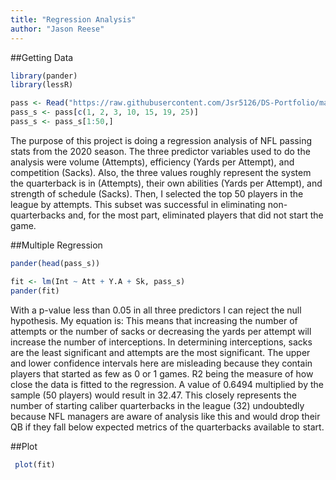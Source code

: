 ---
title: "Regression Analysis"
author: "Jason Reese"
---

##Getting Data
```{r library, include=FALSE}
library(pander)
library(lessR)
```

```{r read/subset data, include=FALSE}
pass <- Read("https://raw.githubusercontent.com/Jsr5126/DS-Portfolio/main/Data/2020Passing.csv")
pass_s <- pass[c(1, 2, 3, 10, 15, 19, 25)]
pass_s <- pass_s[1:50,]
```
The purpose of this project is doing a regression analysis of NFL passing stats from the 2020 season. The three predictor variables  used to do the analysis were volume (Attempts), efficiency (Yards per Attempt), and competition (Sacks). Also, the three values roughly represent the system the quarterback is in (Attempts), their own abilities (Yards per Attempt), and strength of schedule (Sacks). Then, I selected the top 50 players in the league by attempts. This subset was successful in eliminating non-quarterbacks and, for the most part, eliminated players that did not start the game.

##Multiple Regression
```{r head}
pander(head(pass_s))
```
```{r linear regression model}
fit <- lm(Int ~ Att + Y.A + Sk, pass_s)
pander(fit)
```
With a p-value less than 0.05 in all three predictors I can reject the null hypothesis. My equation is:
\begin{align}Interceptions = 9.777 + Att(0.01438) + Y.A(-1.27) + Sk(0.077710)\end{align}
This means that increasing the number of attempts or the number of sacks or decreasing the yards per attempt will increase the number of interceptions. In determining interceptions, sacks are the least significant and attempts are the most significant. The upper and lower confidence intervals here are misleading because they contain players that started as few as 0 or 1 games. R2 being the measure of how close the data is fitted to the regression. A value of 0.6494 multiplied by the sample (50 players) would result in 32.47. This closely represents the number of starting caliber quarterbacks in the league (32) undoubtedly because NFL managers are aware of analysis like this and would drop their QB if they fall below expected metrics of the quarterbacks available to start.

##Plot
```{r plot models}
 plot(fit)
```
